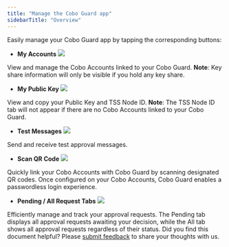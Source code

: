 ```yaml
---
title: "Manage the Cobo Guard app"
sidebarTitle: "Overview"
---
```


Easily manage your Cobo Guard app by tapping the corresponding buttons:

- **My Accounts** <img src="/en/images/cobo-guard/common/icon_account.svg" className="icon"></img>

View and manage the Cobo Accounts linked to your Cobo Guard. **Note**: Key share information will only be visible if you hold any key share.

- **My Public Key** <img src="/en/images/cobo-guard/common/icon_key.svg" className="icon"></img>

View and copy your Public Key and TSS Node ID. **Note**: The TSS Node ID tab will not appear if there are no Cobo Accounts linked to your Cobo Guard.

- **Test Messages** <img src="/en/images/cobo-guard/common/icon_testmsg.svg" className="icon"></img>

Send and receive test approval messages.

- **Scan QR Code** <img src="/en/images/cobo-guard/common/icon_scan.svg" className="icon"></img>

Quickly link your Cobo Accounts with Cobo Guard by scanning designated QR codes. Once configured on your Cobo Accounts, Cobo Guard enables a passwordless login experience.


- **Pending / All Request Tabs** <img src="/en/images/organization/nav.svg" className="icon"></img>

Efficiently manage and track your approval requests. The Pending tab displays all approval requests awaiting your decision, while the All tab shows all approval requests regardless of their status.
<Tip>Did you find this document helpful? Please [submit feedback](https://forms.zohopublic.com/cobo/form/DocumentFeedbackForm/formperma/QvLOhxJv1_JMsJ-1dleZ8Itb_7rzN-LtgvsDdxosoVI) to share your thoughts with us.</Tip>